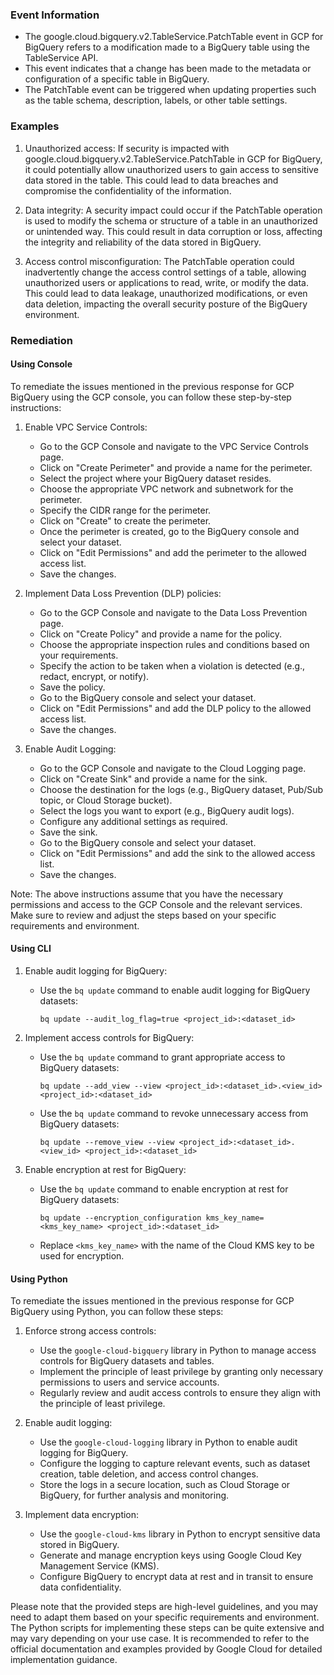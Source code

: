 
### Event Information

- The google.cloud.bigquery.v2.TableService.PatchTable event in GCP for BigQuery refers to a modification made to a BigQuery table using the TableService API.
- This event indicates that a change has been made to the metadata or configuration of a specific table in BigQuery.
- The PatchTable event can be triggered when updating properties such as the table schema, description, labels, or other table settings.


### Examples

1. Unauthorized access: If security is impacted with google.cloud.bigquery.v2.TableService.PatchTable in GCP for BigQuery, it could potentially allow unauthorized users to gain access to sensitive data stored in the table. This could lead to data breaches and compromise the confidentiality of the information.

2. Data integrity: A security impact could occur if the PatchTable operation is used to modify the schema or structure of a table in an unauthorized or unintended way. This could result in data corruption or loss, affecting the integrity and reliability of the data stored in BigQuery.

3. Access control misconfiguration: The PatchTable operation could inadvertently change the access control settings of a table, allowing unauthorized users or applications to read, write, or modify the data. This could lead to data leakage, unauthorized modifications, or even data deletion, impacting the overall security posture of the BigQuery environment.

### Remediation

#### Using Console

To remediate the issues mentioned in the previous response for GCP BigQuery using the GCP console, you can follow these step-by-step instructions:

1. Enable VPC Service Controls:
   - Go to the GCP Console and navigate to the VPC Service Controls page.
   - Click on "Create Perimeter" and provide a name for the perimeter.
   - Select the project where your BigQuery dataset resides.
   - Choose the appropriate VPC network and subnetwork for the perimeter.
   - Specify the CIDR range for the perimeter.
   - Click on "Create" to create the perimeter.
   - Once the perimeter is created, go to the BigQuery console and select your dataset.
   - Click on "Edit Permissions" and add the perimeter to the allowed access list.
   - Save the changes.

2. Implement Data Loss Prevention (DLP) policies:
   - Go to the GCP Console and navigate to the Data Loss Prevention page.
   - Click on "Create Policy" and provide a name for the policy.
   - Choose the appropriate inspection rules and conditions based on your requirements.
   - Specify the action to be taken when a violation is detected (e.g., redact, encrypt, or notify).
   - Save the policy.
   - Go to the BigQuery console and select your dataset.
   - Click on "Edit Permissions" and add the DLP policy to the allowed access list.
   - Save the changes.

3. Enable Audit Logging:
   - Go to the GCP Console and navigate to the Cloud Logging page.
   - Click on "Create Sink" and provide a name for the sink.
   - Choose the destination for the logs (e.g., BigQuery dataset, Pub/Sub topic, or Cloud Storage bucket).
   - Select the logs you want to export (e.g., BigQuery audit logs).
   - Configure any additional settings as required.
   - Save the sink.
   - Go to the BigQuery console and select your dataset.
   - Click on "Edit Permissions" and add the sink to the allowed access list.
   - Save the changes.

Note: The above instructions assume that you have the necessary permissions and access to the GCP Console and the relevant services. Make sure to review and adjust the steps based on your specific requirements and environment.

#### Using CLI

1. Enable audit logging for BigQuery: 
   - Use the `bq update` command to enable audit logging for BigQuery datasets: 
     ```
     bq update --audit_log_flag=true <project_id>:<dataset_id>
     ```

2. Implement access controls for BigQuery:
   - Use the `bq update` command to grant appropriate access to BigQuery datasets:
     ```
     bq update --add_view --view <project_id>:<dataset_id>.<view_id> <project_id>:<dataset_id>
     ```
   - Use the `bq update` command to revoke unnecessary access from BigQuery datasets:
     ```
     bq update --remove_view --view <project_id>:<dataset_id>.<view_id> <project_id>:<dataset_id>
     ```

3. Enable encryption at rest for BigQuery:
   - Use the `bq update` command to enable encryption at rest for BigQuery datasets:
     ```
     bq update --encryption_configuration kms_key_name=<kms_key_name> <project_id>:<dataset_id>
     ```
   - Replace `<kms_key_name>` with the name of the Cloud KMS key to be used for encryption.

#### Using Python

To remediate the issues mentioned in the previous response for GCP BigQuery using Python, you can follow these steps:

1. Enforce strong access controls:
   - Use the `google-cloud-bigquery` library in Python to manage access controls for BigQuery datasets and tables.
   - Implement the principle of least privilege by granting only necessary permissions to users and service accounts.
   - Regularly review and audit access controls to ensure they align with the principle of least privilege.

2. Enable audit logging:
   - Use the `google-cloud-logging` library in Python to enable audit logging for BigQuery.
   - Configure the logging to capture relevant events, such as dataset creation, table deletion, and access control changes.
   - Store the logs in a secure location, such as Cloud Storage or BigQuery, for further analysis and monitoring.

3. Implement data encryption:
   - Use the `google-cloud-kms` library in Python to encrypt sensitive data stored in BigQuery.
   - Generate and manage encryption keys using Google Cloud Key Management Service (KMS).
   - Configure BigQuery to encrypt data at rest and in transit to ensure data confidentiality.

Please note that the provided steps are high-level guidelines, and you may need to adapt them based on your specific requirements and environment. The Python scripts for implementing these steps can be quite extensive and may vary depending on your use case. It is recommended to refer to the official documentation and examples provided by Google Cloud for detailed implementation guidance.

